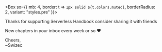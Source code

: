 
<Box sx={{
          mb: 4,
          border: t => `1px solid ${t.colors.muted}`,
          borderRadius: 2,
          variant: "styles.pre"
        }}>

Thanks for supporting Serverless Handbook
consider sharing it with friends

New chapters in your inbox every week or so ❤️

Cheers,<br/>
~Swizec

</Box>

